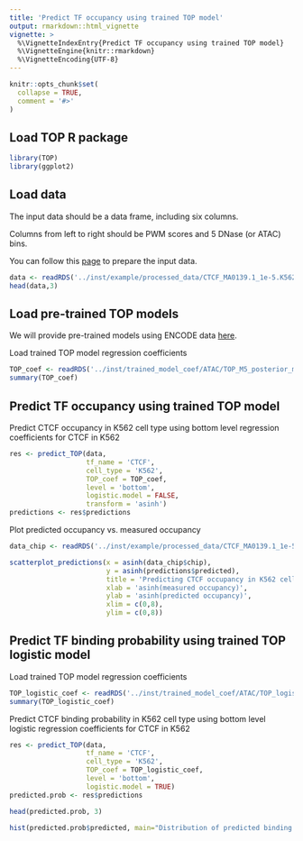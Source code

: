 ```yaml
---
title: 'Predict TF occupancy using trained TOP model'
output: rmarkdown::html_vignette
vignette: >
  %\VignetteIndexEntry{Predict TF occupancy using trained TOP model}
  %\VignetteEngine{knitr::rmarkdown}
  %\VignetteEncoding{UTF-8}
---
```


```r
knitr::opts_chunk$set(
  collapse = TRUE,
  comment = '#>'
)
```

Load TOP R package
---------------------
```r
library(TOP)
library(ggplot2)
```

Load data
-----------
The input data should be a data frame, including six columns.

Columns from left to right should be PWM scores and 5 DNase (or ATAC) bins. 

You can follow this [page](data_preparation.html) to prepare the input data. 

```r
data <- readRDS('../inst/example/processed_data/CTCF_MA0139.1_1e-5.K562.ATAC.M5.combined.data.rds')
head(data,3)
```


Load pre-trained TOP models
--------------------------------
We will provide pre-trained models using ENCODE data 
[here](https://users.cs.duke.edu/~amink/software/).

Load trained TOP model regression coefficients
```r
TOP_coef <- readRDS('../inst/trained_model_coef/ATAC/TOP_M5_posterior_mean_coef.rds')
summary(TOP_coef)
```

Predict TF occupancy using trained TOP model
------------------------------------------------

Predict CTCF occupancy in K562 cell type using bottom level regression coefficients for CTCF in K562
```r
res <- predict_TOP(data, 
                   tf_name = 'CTCF',
                   cell_type = 'K562',
                   TOP_coef = TOP_coef, 
                   level = 'bottom',
                   logistic.model = FALSE, 
                   transform = 'asinh')
predictions <- res$predictions
```

Plot predicted occupancy vs. measured occupancy
```r
data_chip <- readRDS('../inst/example/processed_data/CTCF_MA0139.1_1e-5.K562.ATAC.M5.ChIP.combined.data.rds')

scatterplot_predictions(x = asinh(data_chip$chip),
                        y = asinh(predictions$predicted),
                        title = 'Predicting CTCF occupancy in K562 cell',
                        xlab = 'asinh(measured occupancy)',
                        ylab = 'asinh(predicted occupancy)',
                        xlim = c(0,8),
                        ylim = c(0,8))
```

Predict TF binding probability using trained TOP logistic model
------------------------------------------------------------------

Load trained TOP model regression coefficients
```r
TOP_logistic_coef <- readRDS('../inst/trained_model_coef/ATAC/TOP_logistic_M5_posterior_mean_coef.rds')
summary(TOP_logistic_coef)
```

Predict CTCF binding probability in K562 cell type using bottom level logistic regression coefficients for CTCF in K562
```r
res <- predict_TOP(data, 
                   tf_name = 'CTCF',
                   cell_type = 'K562',
                   TOP_coef = TOP_logistic_coef, 
                   level = 'bottom',
                   logistic.model = TRUE)
predicted.prob <- res$predictions
```

```r
head(predicted.prob, 3)

hist(predicted.prob$predicted, main="Distribution of predicted binding probabiliy", xlab="P(bound)")
```

